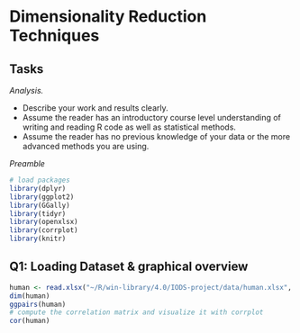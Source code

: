 # Dimensionality Reduction Techniques
## Tasks

*Analysis.*

- Describe your work and results clearly. 
- Assume the reader has an introductory course level understanding of writing and reading R code as well as statistical methods.
- Assume the reader has no previous knowledge of your data or the more advanced methods you are using.

*Preamble*
```r
# load packages
library(dplyr)
library(ggplot2)
library(GGally)
library(tidyr)
library(openxlsx)
library(corrplot)
library(knitr)
```

## Q1: Loading Dataset & graphical overview
```r
human <- read.xlsx("~/R/win-library/4.0/IODS-project/data/human.xlsx", rowNames = TRUE)
dim(human)
ggpairs(human)
# compute the correlation matrix and visualize it with corrplot
cor(human)

```
